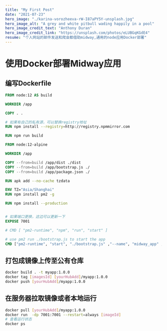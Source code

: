 ---
title: "My First Post"
date: "2021-07-23"
hero_image: "./karina-vorozheeva-rW-I87aPY5Y-unsplash.jpg"
hero_image_alt: "A grey and white pitbull wading happily in a pool"
hero_image_credit_text: "Anthony Duran"
hero_image_credit_link: "https://unsplash.com/photos/eLUBGqKGdE4"
resume: "个人网站的邮件发送和爬虫都借助midway,通用的node应用Docker部署"
---

# 使用Docker部署Midway应用

## 编写Dockerfile

```dockerfile
FROM node:12 AS build

WORKDIR /app

COPY . .

# 如果有自己的私有源，可以替换registry地址
RUN npm install --registry=http://registry.npmmirror.com

RUN npm run build

FROM node:12-alpine

WORKDIR /app

COPY --from=build /app/dist ./dist
COPY --from=build /app/bootstrap.js ./
COPY --from=build /app/package.json ./

RUN apk add --no-cache tzdata

ENV TZ="Asia/Shanghai"
RUN npm install pm2 -g

RUN npm install --production


# 如果端口更换，这边可以更新一下
EXPOSE 7001

# CMD [ "pm2-runtime", "npm", "run", "start" ]

# use pm2 run ./bootstrap.js to start the app
CMD ["pm2-runtime", "start", "./bootstrap.js" ,"--name", "midway_app" , "-i", "4" ]
```

## 打包成镜像上传至公有仓库  

```bash
docker build . -t myapp:1.0.0 
docker tag [imagesId] [yourHubAdd]/myapp:1.0.0
docker push [yourHubAdd]/myapp:1.0.0
```

## 在服务器拉取镜像或者本地运行

```bash
docker pull [yourHubAdd]/myapp:1.0.0
docker run  -dp 7001:7001 --restart=always [imageId]
# 查看运行状态
docker ps
```